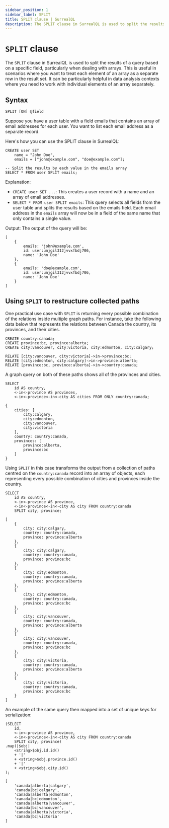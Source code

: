 ```yaml
---
sidebar_position: 1
sidebar_label: SPLIT
title: SPLIT clause | SurrealQL
description: The SPLIT clause in SurrealQL is used to split the results of a query based on a specific field, particularly when dealing with arrays.
---
```


# `SPLIT` clause

The `SPLIT` clause in SurrealQL is used to split the results of a query based on a specific field, particularly when dealing with arrays. This is useful in scenarios where you want to treat each element of an array as a separate row in the result set. It can be particularly helpful in data analysis contexts where you need to work with individual elements of an array separately.

## Syntax

```syntax title="Clause Syntax"
SPLIT [ON] @field
```

Suppose you have a user table with a field emails that contains an array of email addresses for each user. You want to list each email address as a separate record.

Here's how you can use the SPLIT clause in SurrealQL:

```surql
CREATE user SET
    name = "John Doe",
    emails = ["john@example.com", "doe@example.com"];

-- Split the results by each value in the emails array
SELECT * FROM user SPLIT emails;
```

Explanation:
- `CREATE user SET ...`: This creates a user record with a name and an array of email addresses.
- `SELECT * FROM user SPLIT emails`: This query selects all fields from the user table and splits the results based on the emails field. Each email address in the `emails` array will now be in a field of the same name that only contains a single value.

Output:
The output of the query will be:

```surql
[
	{
		emails: 'john@example.com',
		id: user:unjgil312jvvxfbdj706,
		name: 'John Doe'
	},
	{
		emails: 'doe@example.com',
		id: user:unjgil312jvvxfbdj706,
		name: 'John Doe'
	}
]
```

## Using `SPLIT` to restructure collected paths

One practical use case with `SPLIT` is returning every possible combination of the relations inside multiple graph paths. For instance, take the following data below that represents the relations between Canada the country, its provinces, and their cities.

```surql
CREATE country:canada;
CREATE province:bc, province:alberta;
CREATE city:vancouver, city:victoria, city:edmonton, city:calgary;

RELATE [city:vancouver, city:victoria]->in->province:bc;
RELATE [city:edmonton, city:calgary]->in->province:alberta;
RELATE [province:bc, province:alberta]->in->country:canada;
```

A graph query on both of these paths shows all of the provinces and cities.

```surql
SELECT 
    id AS country,
    <-in<-province AS provinces,
    <-in<-province<-in<-city AS cities FROM ONLY country:canada;
```

```surql title="Output"
{
	cities: [
		city:calgary,
		city:edmonton,
		city:vancouver,
		city:victoria
	],
	country: country:canada,
	provinces: [
		province:alberta,
		province:bc
	]
}
```

Using `SPLIT` in this case transforms the output from a collection of paths centred on the `country:canada` record into an array of objects, each representing every possible combination of cities and provinces inside the country.

```surql
SELECT
    id AS country,
    <-in<-province AS province,
    <-in<-province<-in<-city AS city FROM country:canada
    SPLIT city, province;
```

```surql title="Output"
[
	{
		city: city:calgary,
		country: country:canada,
		province: province:alberta
	},
	{
		city: city:calgary,
		country: country:canada,
		province: province:bc
	},
	{
		city: city:edmonton,
		country: country:canada,
		province: province:alberta
	},
	{
		city: city:edmonton,
		country: country:canada,
		province: province:bc
	},
	{
		city: city:vancouver,
		country: country:canada,
		province: province:alberta
	},
	{
		city: city:vancouver,
		country: country:canada,
		province: province:bc
	},
	{
		city: city:victoria,
		country: country:canada,
		province: province:alberta
	},
	{
		city: city:victoria,
		country: country:canada,
		province: province:bc
	}
]
```

An example of the same query then mapped into a set of unique keys for serialization:

```surql
(SELECT
    id,
    <-in<-province AS province,
    <-in<-province<-in<-city AS city FROM country:canada
    SPLIT city, province)
.map(|$obj| 
    <string>$obj.id.id() 
    + '|' 
    + <string>$obj.province.id() 
    + '|' 
    + <string>$obj.city.id()
);
```

```surql title="Output"
[
	'canada|alberta|calgary',
	'canada|bc|calgary',
	'canada|alberta|edmonton',
	'canada|bc|edmonton',
	'canada|alberta|vancouver',
	'canada|bc|vancouver',
	'canada|alberta|victoria',
	'canada|bc|victoria'
]
```